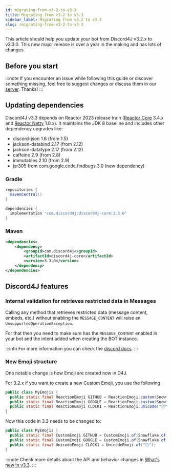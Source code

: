 ```yaml
---
id: migrating-from-v3-2-to-v3-3
title: Migrating from v3.2 to v3.3
sidebar_label: Migrating from v3.2 to v3.3
slug: /migrating-from-v3-2-to-v3-3
---
```


This article should help you update your bot from Discord4J v3.2.x to v3.3.0. This new major release is over a year in the making and has lots of changes.

## Before you start

:::note
If you encounter an issue while following this guide or discover something missing, feel free to suggest changes or discuss them in our [server](https://discord.gg/d4j). Thanks!
:::

## Updating dependencies

Discord4J v3.3 depends on Reactor 2023 release train ([Reactor Core](https://github.com/reactor/reactor-core) 3.4.x and [Reactor Netty](https://github.com/reactor/reactor-netty) 1.0.x). It maintains the JDK 8 baseline and includes other dependency upgrades like:
- discord-json 1.6 (from 1.5)
- jackson-databind 2.17 (from 2.12)
- jackson-datatype 2.17 (from 2.12)
- caffeine 2.9 (from 2.8)
- immutables 2.10 (from 2.9)
- jsr305 from com.google.code.findbugs 3.0 (new dependency)

### Gradle

```groovy
repositories {
  mavenCentral()
}

dependencies {
  implementation 'com.discord4j:discord4j-core:3.3.0'
}
```

### Maven

```xml
<dependencies>
    <dependency>
        <groupId>com.discord4j</groupId>
        <artifactId>discord4j-core</artifactId>
        <version>3.3.0</version>
    </dependency>
</dependencies>
```

## Discord4J features

### Internal validation for retrieves restricted data in Messages

Calling any method that retrieves restricted data (message content, embeds, etc.) without enabling the `MESSAGE_CONTENT` will raise an `UnsupportedOperationException`.

For that then you need to make sure has the `MESSAGE_CONTENT` enabled in your bot and the intent added when creating the BOT instance.

:::info
For more information you can check the [discord docs](https://discord.com/developers/docs/events/gateway#message-content-intent).
:::

### New Emoji structure

One notable change is how Emoji are created now in D4J.

For 3.2.x if you want to create a new Custom Emoji, you use the following

```java
public class MyEmojis {
  public static final ReactionEmoji GITHUB = ReactionEmoji.custom(Snowflake.of(822054840389206056L), "github", false);
  public static final ReactionEmoji GOOGLE = ReactionEmoji.custom(Snowflake.of(937078670223347752L), "google", false);
  public static final ReactionEmoji CLOCK1 = ReactionEmoji.unicode("🕐");
}
```

Now this code in 3.3 needs to be changed to:

```java
public class MyEmojis {
  public static final CustomEmoji GITHUB = CustomEmoji.of(Snowflake.of(822054840389206056L), "github", false);
  public static final CustomEmoji GOOGLE = CustomEmoji.of(Snowflake.of(937078670223347752L), "google", false);
  public static final UnicodeEmoji CLOCK1 = UnicodeEmoji.of("🕐");
}
```

:::note
Check more details about the API and behavior changes in [What's new in v3.3](/whats-new-in-v3-3).
:::
